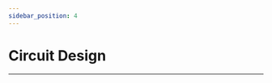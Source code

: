 ```yaml
---
sidebar_position: 4
---
```




# Circuit Design
---

<cardbox>
  <card
    href="./picoed-starter-kit/"
    title="Picoed Starter Kit"
    description=""
    img={picoed_starter_kit_Icon}
  />
</cardbox>
